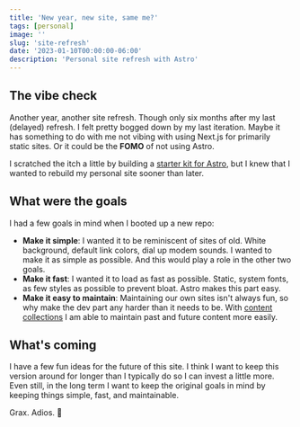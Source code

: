 ```yaml
---
title: 'New year, new site, same me?'
tags: [personal]
image: ''
slug: 'site-refresh'
date: '2023-01-10T00:00:00-06:00'
description: 'Personal site refresh with Astro'
---
```


## The vibe check

Another year, another site refresh. Though only six months after my last (delayed) refresh. I felt pretty bogged down by my last iteration. Maybe it has something to do with me not vibing with using Next.js for primarily static sites. Or it could be the **FOMO** of not using Astro.

I scratched the itch a little by building a [starter kit for Astro]('/posts/hello-headroom'), but I knew that I wanted to rebuild my personal site sooner than later.

## What were the goals

I had a few goals in mind when I booted up a new repo:

- **Make it simple**: I wanted it to be reminiscent of sites of old. White background, default link colors, dial up modem sounds. I wanted to make it as simple as possible. And this would play a role in the other two goals.
- **Make it fast**: I wanted it to load as fast as possible. Static, system fonts, as few styles as possible to prevent bloat. Astro makes this part easy.
- **Make it easy to maintain**: Maintaining our own sites isn't always fun, so why make the dev part any harder than it needs to be. With [content collections](https://docs.astro.build/en/guides/content-collections/) I am able to maintain past and future content more easily.

## What's coming

I have a few fun ideas for the future of this site. I think I want to keep this version around for longer than I typically do so I can invest a little more. Even still, in the long term I want to keep the original goals in mind by keeping things simple, fast, and maintainable.

Grax. Adios. 👋
